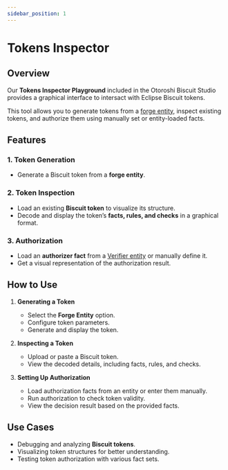 ```yaml
---
sidebar_position: 1
---
```



# Tokens Inspector

## Overview

Our **Tokens Inspector Playground** included in the Otoroshi Biscuit Studio provides a graphical interface to intersact with Eclipse Biscuit tokens.

This tool allows you to generate tokens from a [forge entity](/docs/entities/forges), inspect existing tokens, and authorize them using manually set or entity-loaded facts.

## Features

### 1. Token Generation
- Generate a Biscuit token from a **forge entity**.

### 2. Token Inspection
- Load an existing **Biscuit token** to visualize its structure.
- Decode and display the token’s **facts, rules, and checks** in a graphical format.

### 3. Authorization
- Load an **authorizer fact** from a [Verifier entity](/docs/entities/verifiers) or manually define it.
- Get a visual representation of the authorization result.

## How to Use
1. **Generating a Token**
   - Select the **Forge Entity** option.
   - Configure token parameters.
   - Generate and display the token.

2. **Inspecting a Token**
   - Upload or paste a Biscuit token.
   - View the decoded details, including facts, rules, and checks.

3. **Setting Up Authorization**
   - Load authorization facts from an entity or enter them manually.
   - Run authorization to check token validity.
   - View the decision result based on the provided facts.

## Use Cases
- Debugging and analyzing **Biscuit tokens**.
- Visualizing token structures for better understanding.
- Testing token authorization with various fact sets.